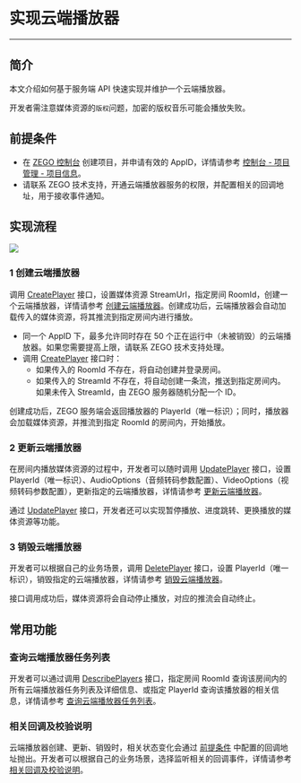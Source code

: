# 实现云端播放器

- - -

## 简介

本文介绍如何基于服务端 API 快速实现并维护一个云端播放器。

<Warning title="注意">

开发者需注意媒体资源的`版权`问题，加密的版权音乐可能会播放失败。
</Warning>

## 前提条件

- 在 [ZEGO 控制台](https://console.zego.im) 创建项目，并申请有效的 AppID，详情请参考 [控制台 - 项目管理 - 项目信息](https://doc-zh.zego.im/article/12107)。
- 请联系 ZEGO 技术支持，开通云端播放器服务的权限，并配置相关的回调地址，用于接收事件通知。

## 实现流程

<Frame width="512" height="auto" caption=""><img src="https://storage.zego.im/sdk-doc/Pics/ZegoCloudPlayer/CloudPlayer_seq.png" /></Frame>

### 1 创建云端播放器

调用 [CreatePlayer](/cloud-player-server/create-player) 接口，设置媒体资源 StreamUrl，指定房间 RoomId，创建一个云端播放器，详情请参考 [创建云端播放器](/cloud-player-server/create-player)。创建成功后，云端播放器会自动加载传入的媒体资源，将其推流到指定房间内进行播放。

<Warning title="注意">

- 同一个 AppID 下，最多允许同时存在 50 个正在运行中（未被销毁）的云端播放器。如果您需要提高上限，请联系 ZEGO 技术支持处理。
- 调用 [CreatePlayer](/cloud-player-server/create-player) 接口时：
    - 如果传入的 RoomId 不存在，将自动创建并登录房间。
    - 如果传入的 StreamId 不存在，将自动创建一条流，推送到指定房间内。如果未传入 StreamId，由 ZEGO 服务器随机分配一个 ID。
</Warning>

创建成功后，ZEGO 服务端会返回播放器的 PlayerId（唯一标识）；同时，播放器会加载媒体资源，并推流到指定 RoomId 的房间内，开始播放。

### 2 更新云端播放器

在房间内播放媒体资源的过程中，开发者可以随时调用 [UpdatePlayer](/cloud-player-server/cloud-player-update) 接口，设置 PlayerId（唯一标识）、AudioOptions（音频转码参数配置）、VideoOptions（视频转码参数配置），更新指定的云端播放器，详情请参考 [更新云端播放器](/cloud-player-server/cloud-player-update)。

通过 [UpdatePlayer](/cloud-player-server/cloud-player-update) 接口，开发者还可以实现暂停播放、进度跳转、更换播放的媒体资源等功能。

### 3 销毁云端播放器

开发者可以根据自己的业务场景，调用 [DeletePlayer](/cloud-player-server/cloud-player-destroy) 接口，设置 PlayerId（唯一标识），销毁指定的云端播放器，详情请参考 [销毁云端播放器](/cloud-player-server/cloud-player-destroy)。

接口调用成功后，媒体资源将会自动停止播放，对应的推流会自动终止。

## 常用功能

### 查询云端播放器任务列表

开发者可以通过调用 [DescribePlayers](/cloud-player-server/describe-players) 接口，指定房间 RoomId 查询该房间内的所有云端播放器任务列表及详细信息、或指定 PlayerId 查询该播放器的相关信息，详情请参考 [查询云端播放器任务列表](/cloud-player-server/describe-players)。

### 相关回调及校验说明

云端播放器创建、更新、销毁时，相关状态变化会通过 [前提条件](#前提条件) 中配置的回调地址抛出。开发者可以根据自己的业务场景，选择监听相关的回调事件，详情请参考 [相关回调及校验说明](/cloud-player-server/callback/callback)。
